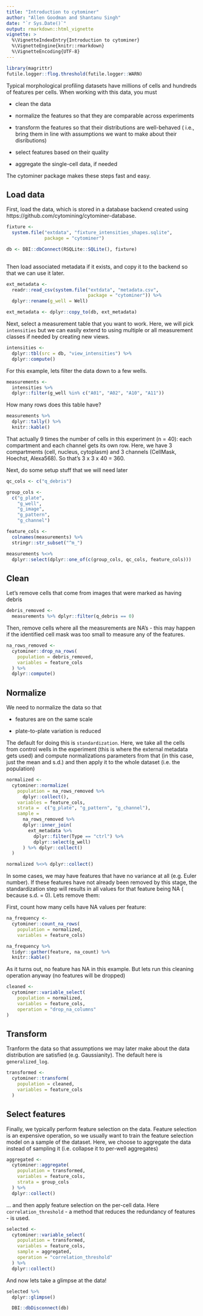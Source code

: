 ```yaml
---
title: "Introduction to cytominer"
author: "Allen Goodman and Shantanu Singh"
date: "`r Sys.Date()`"
output: rmarkdown::html_vignette
vignette: >
  %\VignetteIndexEntry{Introduction to cytominer}
  %\VignetteEngine{knitr::rmarkdown}
  %\VignetteEncoding{UTF-8}
---
```


```r
library(magrittr)
futile.logger::flog.threshold(futile.logger::WARN)
```


Typical morphological profiling datasets have millions of cells
and hundreds of features per cells. When working with this data, you must

- clean the data

- normalize the features so that they are comparable across experiments

- transform the features so that their distributions are well-behaved (
i.e., bring them in line with assumptions we want to make about their
disributions)

- select features based on their quality

- aggregate the single-cell data, if needed

The cytominer package makes these steps fast and easy.

## Load data
First, load the data, which is stored in a database backend created using
https://github.com/cytomining/cytominer-database.

```r
fixture <-
  system.file("extdata", "fixture_intensities_shapes.sqlite",
              package = "cytominer")

db <- DBI::dbConnect(RSQLite::SQLite(), fixture)
  
```

Then load associated metadata if it exists, and copy it to the backend so that
we can use it later.

```r
ext_metadata <-
  readr::read_csv(system.file("extdata", "metadata.csv",
                              package = "cytominer")) %>%
  dplyr::rename(g_well = Well)

ext_metadata <- dplyr::copy_to(db, ext_metadata)

```

Next, select a measurement table that you want to work. Here, we will pick
`intensities` but we can easily extend to using multiple or all measurement
classes if needed by creating new views.

```r
intensities <-
  dplyr::tbl(src = db, "view_intensities") %>%
  dplyr::compute()

```

For this example, lets filter the data down to a few wells.

```r
measurements <-
  intensities %>%
  dplyr::filter(g_well %in% c("A01", "A02", "A10", "A11"))
```

How many rows does this table have?

```r
measurements %>%
  dplyr::tally() %>%
  knitr::kable()
```

That actually 9 times the number of cells in this experiment (n = 40): each
compartment and each channel gets its own row. Here, we have 3 compartments
(cell, nucleus, cytoplasm) and 3 channels (CellMask, Hoechst, Alexa568).
So that's 3 x 3 x 40 = 360.

Next, do some setup stuff that we will need later

```r
qc_cols <- c("q_debris")

group_cols <-
  c("g_plate",
    "g_well",
    "g_image",
    "g_pattern",
    "g_channel")

feature_cols <-
  colnames(measurements) %>%
  stringr::str_subset("^m_")

measurements %<>%
  dplyr::select(dplyr::one_of(c(group_cols, qc_cols, feature_cols)))

```

## Clean

Let's remove cells that come from images that were marked as having debris

```r
debris_removed <-
  measurements %>% dplyr::filter(q_debris == 0)
```

Then, remove cells where all the measurements are NA's - this may happen
if the identified cell mask was too small to measure any of the features.

```r
na_rows_removed <-
  cytominer::drop_na_rows(
    population = debris_removed,
    variables = feature_cols
  ) %>%
  dplyr::compute()
```

## Normalize

We need to normalize the data so that

- features are on the same scale

- plate-to-plate variation is reduced

The default for doing this is `standardization`. Here, we take all the cells
from control wells in the experiment (this is where the external metadata gets
used) and compute normalizations parameters from that (in this case, just the
mean and s.d.) and then apply it to the whole dataset (i.e. the population)

```r
normalized <-
  cytominer::normalize(
    population = na_rows_removed %>% 
      dplyr::collect(),
    variables = feature_cols,
    strata =  c("g_plate", "g_pattern", "g_channel"),
    sample =
      na_rows_removed %>%
      dplyr::inner_join(
        ext_metadata %>% 
          dplyr::filter(Type == "ctrl") %>% 
          dplyr::select(g_well) 
      ) %>% dplyr::collect()
  )

normalized %<>% dplyr::collect()
```

In some cases, we may have features that have no variance at all (e.g. Euler
number). If these features have not already been removed by this stage, the
standardization step will results in all values for that feature being NA (
because s.d. = 0). Lets remove them:

First, count how many cells have NA values per feature:

```r
na_frequency <-
  cytominer::count_na_rows(
    population = normalized,
    variables = feature_cols)

na_frequency %>%
  tidyr::gather(feature, na_count) %>%
  knitr::kable()

```

As it turns out, no feature has NA in this example.
But lets run this cleaning operation  anyway (no features will be dropped)

```r

cleaned <-
  cytominer::variable_select(
    population = normalized,
    variables = feature_cols,
    operation = "drop_na_columns"
)
```

## Transform

Tranform the data so that assumptions we may later make about the data
distribution are satisfied (e.g. Gaussianity). The default here is
`generalized_log`.

```r
transformed <-
  cytominer::transform(
    population = cleaned,
    variables = feature_cols
  )
```

## Select features

Finally, we typically perform feature selection on the data. Feature selection is 
an expensive operation, so we usually want to train the feature selection model on 
a sample of the dataset. Here, we choose to aggregate the data instead of sampling 
it (i.e. collapse it to per-well aggregates)

```r
aggregated <-
  cytominer::aggregate(
    population = transformed,
    variables = feature_cols,
    strata = group_cols
  ) %>%
  dplyr::collect()
```

... and then apply feature selection on the per-cell data. Here 
`correlation_threshold` - a method that reduces the redundancy of features - 
is used.
```r
selected <-
  cytominer::variable_select(
    population = transformed,
    variables = feature_cols,
    sample = aggregated,
    operation = "correlation_threshold"
  ) %>%
  dplyr::collect()
```

And now lets take a glimpse at the data!
```r
selected %>%
  dplyr::glimpse()
```


```r
  DBI::dbDisconnect(db)
```

